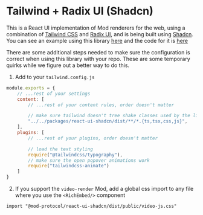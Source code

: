 # Tailwind + Radix UI (Shadcn)

This is a React UI implementation of Mod renderers for the web, using a combination of [Tailwind CSS](https://tailwindcss.com/) and [Radix UI](https://www.radix-ui.com/), and is
being built using [Shadcn](https://ui.shadcn.com/). You can see an example using this library [here](https://example-nextjs.modprotocol.org/) and the code for it is [here](https://github.com/mod-protocol/mod/tree/main/examples/nextjs-shadcn)

There are some additional steps needed to make sure the configuration is correct when using this library with your repo. These are some temporary quirks while
we figure out a better way to do this.

1. Add to your `tailwind.config.js`

```js
module.exports = {
    // ...rest of your settings
    content: [
        // ...rest of your content rules, order doesn't matter

        // make sure tailwind doesn't tree shake classes used by the library
        "../../packages/react-ui-shadcn/dist/**/*.{ts,tsx,css,js}",
    ],
    plugins: [
        // ...rest of your plugins, order doesn't matter

        // load the text styling
        require("@tailwindcss/typography"),
        // make sure the open popover animations work
        require("tailwindcss-animate")
    ]
}
```

2. If you support the `video-render` Mod, add a global css import to any file where you use the `<RichEmbed/>` component

`import "@mod-protocol/react-ui-shadcn/dist/public/video-js.css"`
